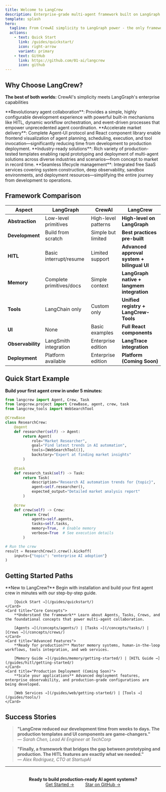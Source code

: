 ```yaml
---
title: Welcome to LangCrew
description: Enterprise-grade multi-agent framework built on LangGraph - from prototyping to production
template: splash
hero:
  tagline: From CrewAI simplicity to LangGraph power - the only framework you need for production-ready AI agent systems
  actions:
    - text: Quick Start
      link: /guides/quickstart/
      icon: right-arrow
      variant: primary
    - text: GitHub
      link: https://github.com/01-ai/langcrew
      icon: github
---
```



<div class="hero-stats">
  <Badge text="Python 3.11+" variant="note" />
  <Badge text="Built on LangGraph" variant="success" />
  <Badge text="Production Ready" variant="caution" />
</div>

## Why Choose LangCrew?

**The best of both worlds:** CrewAI's simplicity meets LangGraph's enterprise capabilities

<CardGrid stagger>
	<Card title="Beyond Traditional Flexible Paradigms">
		**Revolutionary agent collaboration**: Provides a simple, highly configurable development experience with powerful built-in mechanisms like HITL, dynamic workflow orchestration, and event-driven processes that empower unprecedented agent coordination.
	</Card>
	<Card title="Full-Stack Support for Productization">
		**Accelerate market delivery**: Complete Agent-UI protocol and React component library enable frontend visualization of agent planning, scheduling, execution, and tool invocation—significantly reducing time from development to production deployment.
	</Card>
	<Card title="Application Templates for Fast Launch">
		**Industry-ready solutions**: Rich variety of production-tested templates enabling rapid prototyping and deployment of multi-agent solutions across diverse industries and scenarios—from concept to market in record time.
	</Card>
	<Card title="Integrated Development and Operations Support">
		**Seamless lifecycle management**: Integrated free SaaS services covering system construction, deep observability, sandbox environments, and deployment resources—simplifying the entire journey from development to operations.
	</Card>
</CardGrid>

## Framework Comparison

| Aspect | LangGraph | CrewAI | LangCrew |
|--------|-----------|---------|----------|
| **Abstraction** | Low-level primitives | High-level patterns | **High-level on LangGraph** |
| **Development** | Build from scratch | Simple but limited | **Best practices pre-built** |
| **HITL** | Basic interrupt/resume | Limited support | **Advanced approval system + bilingual UI** |
| **Memory** | Complete primitives/docs | Simple context | **LangGraph native + langmem integration** |
| **Tools** | LangChain only | Custom only | **Unified registry + LangCrew-Tools** |
| **UI** | None | Basic examples | **Full React components** |
| **Observability** | LangSmith integration | Enterprise edition | **LangTrace integration** |
| **Deployment** | Platform available | Enterprise edition | **Platform (Coming Soon)** |


## Quick Start Example

**Build your first agent crew in under 5 minutes:**

```python
from langcrew import Agent, Crew, Task
from langcrew.project import CrewBase, agent, crew, task
from langcrew_tools import WebSearchTool

@CrewBase
class ResearchCrew:
    @agent
    def researcher(self) -> Agent:
        return Agent(
            role="Market Researcher",
            goal="Find latest trends in AI automation",
            tools=[WebSearchTool()],
            backstory="Expert at finding market insights"
        )
    
    @task
    def research_task(self) -> Task:
        return Task(
            description="Research AI automation trends for {topic}",
            agent=self.researcher(),
            expected_output="Detailed market analysis report"
        )
    
    @crew
    def crew(self) -> Crew:
        return Crew(
            agents=self.agents,
            tasks=self.tasks,
            memory=True,  # Enable memory
            verbose=True  # See execution details
        )

# Run the crew
result = ResearchCrew().crew().kickoff(
    inputs={"topic": "enterprise AI adoption"}
)
```

## Getting Started Paths

<CardGrid>
	<Card title="Quick Start Guide">
		**New to LangCrew?** Begin with installation and build your first agent crew in minutes with our step-by-step guide.
		
		[Quick Start →](/guides/quickstart/)
	</Card>
	<Card title="Core Concepts">
		**Understand the framework** Learn about Agents, Tasks, Crews, and the foundational concepts that power multi-agent collaboration.
		
		[Agents →](/concepts/agents/) | [Tasks →](/concepts/tasks/) | [Crews →](/concepts/crews/)
	</Card>
	<Card title="Advanced Features">
		**Ready for production?** Master memory systems, human-in-the-loop workflows, tools integration, and web services.
		
		[Memory Guide →](/guides/memory/getting-started/) | [HITL Guide →](/guides/hitl/getting-started/)
	</Card>
	<Card title="Production Deployment (Coming Soon)">
		**Scale your applications** Advanced deployment features, enterprise observability, and production-grade configurations are being developed.
		
		[Web Services →](/guides/web/getting-started/) | [Tools →](/guides/tools/)
	</Card>
</CardGrid>

## Success Stories

> **"LangCrew reduced our development time from weeks to days. The production templates and UI components are game-changers."**  
> — *Sarah Chen, Lead AI Engineer at TechCorp*

> **"Finally, a framework that bridges the gap between prototyping and production. The HITL features are exactly what we needed."**  
> — *Alex Rodriguez, CTO at StartupAI*

---

<div style="text-align: center; margin: 2rem 0;">
  <strong>Ready to build production-ready AI agent systems?</strong><br/>
  <a href="/guides/quickstart/" style="margin: 0 1rem;">Get Started →</a>
  <a href="https://github.com/01-ai/langcrew" style="margin: 0 1rem;">Star on GitHub →</a>
</div>